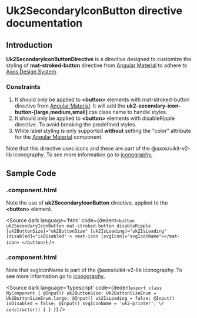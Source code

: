 
# Uk2SecondaryIconButton directive documentation

## Introduction
<p>
<strong>Uk2SecondaryIconButtonDirective</strong> is a directive designed to customize the styling of <strong>mat-stroked-button</strong> directive from <a target="_blank" href='https://v15.material.angular.io/components/button/overview'>Angular Material</a> to adhere to <a target="_blank" href="https://www.figma.com/file/xNJe50LNYYGhQ1Q1C3zs4b/%F0%9F%91%B7%E2%80%8D%E2%99%82%EF%B8%8F-Framework-Core---Web-2.0?node-id=752%3A27363&t=zlTHs2LZclf3UA1Z-0">Axos Design System</a>.
</p>

### Constraints
<ol>
  <li>
    It should only be applied to <strong>&lt;button&gt;</strong> elements with  mat-stroked-button directive from <a target="_blank" href='https://v15.material.angular.io/components/button/overview'>Angular Material</a>. It will add the <strong> uk2-secondary-icon-button-[large,medium,small] </strong> css class name to handle styles.
  </li>
  <li>
    It should only be applied to <strong>&lt;button&gt;</strong> elements with disableRipple directive. To avoid breaking the predefined styles.
  </li>
  <li>
    White label styling is only supported <strong>without</strong> setting the "color" attribute for the <a target="_blank" href='https://v15.material.angular.io/components/button/overview'>Angular Material</a> component.
  </li>
</ol>

<PrerequisitesDoc></PrerequisitesDoc>

<p>
  Note that this directive uses icons and these are part of the @axos/uikit-v2-lib iconography. To see more information go to <a href="/docs/iconography--iconography">iconography.</a>
</p>

<InputEnumDoc></InputEnumDoc>

## Sample Code
### .component.html
<p>
  Note the use of <strong>uk2SecondaryIconButton</strong> directive, applied to the <strong>&lt;button&gt;</strong> element.
</p>

<Source
  dark
  language='html'
  code={dedent`
    <button
      uk2SecondaryIconButton
      mat-stroked-button
      disableRipple
      [uk2ButtonSize]="uk2ButtonSize"
      [uk2IsLoading]="uk2IsLoading"
      [disabled]="isDisabled"
    >
      <mat-icon [svgIcon]="svgIconName"></mat-icon>
    </button>
  `}
/>

### .component.html
<p>
  Note that svgIconName is part of the @axos/uikit-v2-lib iconography. To see more information go to <a href="/docs/iconography--iconography">iconography.</a>
</p>

<Source
  dark
  language='typescript'
  code={dedent`
    export class MyComponent {
      @Input() uk2ButtonSize: Uk2ButtonSizeEnum = Uk2ButtonSizeEnum.large;
      @Input() uk2IsLoading = false;
      @Input() isDisabled = false;
      @Input() svgIconName = 'uk2-printer';
      \r
      constructor() {
      }
    }
  `}
/>

